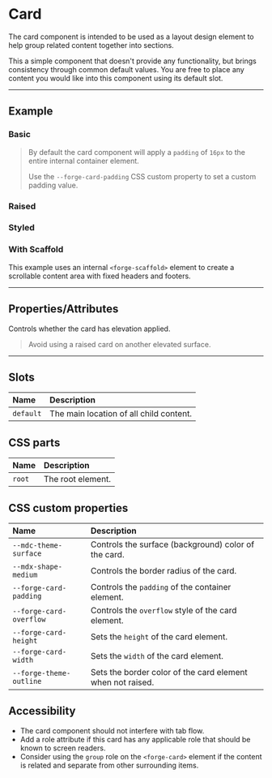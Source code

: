 
<PageSection>

# Card

The card component is intended to be used as a layout design element to help group related content together into sections.

This a simple component that doesn't provide any functionality, but brings consistency through common default values. You are
free to place any content you would like into this component using its default slot.

</PageSection>

---

<PageSection>

## Example

### Basic

<LiveDemo fullWidth layout="column" dense={false} padded={false} codeHtml={CardDefaultCodeHtml()}>
  <LiveDemoStage>
    <CardDemo />
  </LiveDemoStage>
</LiveDemo>

> By default the card component will apply a `padding` of `16px` to the entire internal container element.
>
> Use the `--forge-card-padding` CSS custom property to set a custom padding value.

### Raised

<LiveDemo fullWidth layout="column" dense={false} padded={false} codeHtml={CardRaisedCodeHtml()}>
  <LiveDemoStage>
    <CardDemo raised />
  </LiveDemoStage>
</LiveDemo>

### Styled

<LiveDemo fullWidth layout="column" dense={false} padded={false} codeHtml={CardStyledCodeHtml()} codeScss={CardStyledCodeScss()}>
  <LiveDemoStage>
    <StyledDemo />
  </LiveDemoStage>
</LiveDemo>

### With Scaffold

This example uses an internal `<forge-scaffold>` element to create a scrollable content area with fixed headers and footers.

<LiveDemo fullWidth layout="column" dense={false} padded={false} codeHtml={CardScaffoldCodeHtml()} codeScss={CardScaffoldCodeScss()}>
  <LiveDemoStage>
    <ScaffoldDemo />
  </LiveDemoStage>
</LiveDemo>

</PageSection>

---

<PageSection>

## Properties/Attributes

<PropertyDef name="raised" type="boolean" defaultValue="false">

Controls whether the card has elevation applied.

> Avoid using a raised card on another elevated surface.
  
</PropertyDef>

</PageSection>

---

<PageSection>

## Slots

| Name                              | Description
| :---------------------------------| :----------------
| `default`                         | The main location of all child content.

</PageSection>

<PageSection>

## CSS parts

| Name               | Description
| :------------------| :----------------
| `root`             | The root element.

</PageSection>

<PageSection>

## CSS custom properties

| Name                              | Description
| :---------------------------------| :----------------
| `--mdc-theme-surface`             | Controls the surface (background) color of the card.
| `--mdx-shape-medium`              | Controls the border radius of the card.
| `--forge-card-padding`            | Controls the `padding` of the container element.
| `--forge-card-overflow`           | Controls the `overflow` style of the card element.
| `--forge-card-height`             | Sets the `height` of the card element.
| `--forge-card-width`              | Sets the `width` of the card element.
| `--forge-theme-outline`      | Sets the border color of the card element when not raised.

</PageSection>

<PageSection>

## Accessibility

* The card component should not interfere with tab flow.
* Add a role attribute if this card has any applicable role that should be known to screen readers.
* Consider using the `group` role on the `<forge-card>` element if the content is related and separate from other surrounding items.

</PageSection>
